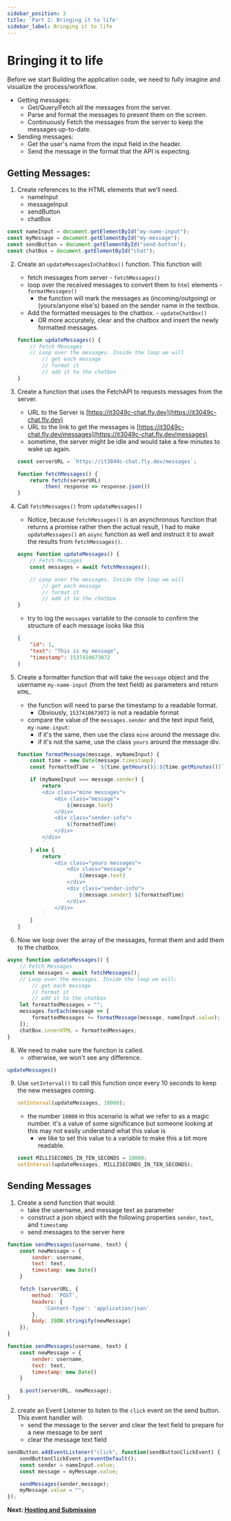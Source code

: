 ```yaml
---
sidebar_position: 3
title: 'Part 2: Bringing it to life'
sidebar_label: Bringing it to life
---
```


# Bringing it to life
Before we start Building the application code, we need to fully imagine and visualize the process/workflow.
* Getting messages:
    * Get/Query/Fetch all the messages from the server.
    * Parse and format the messages to present them on the screen.
    * Continuously Fetch the messages from the server to keep the messages up-to-date.
* Sending messages:
    * Get the user's name from the input field in the header.
    * Send the message in the format that the API is expecting.

## Getting Messages:
1. Create references to the HTML elements that we’ll need.
    * nameInput
    * messageInput
    * sendButton
    * chatBox

```js
const nameInput = document.getElementById("my-name-input");
const myMessage = document.getElementById("my-message");
const sendButton = document.getElementById("send-button");
const chatBox = document.getElementById("chat");
```

2. Create an `updateMessagesInChatBox()` function. This function will:
    * fetch messages from server - `fetchMessages()`
    * loop over the received messages to convert them to `html` elements - `formatMessages()`
        * the function will mark the messages as (incoming/outgoing) or (yours/anyone else's) based on the sender name in the textbox.
    * Add the formatted messages to the chatbox. - `updateChatBox()`
        * OR more accurately, clear and the chatbox and insert the newly formatted messages.

    ```js
    function updateMessages() {
        // Fetch Messages
        // Loop over the messages. Inside the loop we will
            // get each message
            // format it
            // add it to the chatbox
    }
    ```

4. Create a function that uses the FetchAPI to requests messages from the server.
    * URL to the Server is [https://it3049c-chat.fly.dev](https://it3049c-chat.fly.dev)
    * URL to the link to get the messages is [https://it3049c-chat.fly.dev/messages](https://it3049c-chat.fly.dev/messages)
    * sometime, the server might be idle and would take a few minutes to wake up again.

    ```js
    const serverURL = `https://it3049c-chat.fly.dev/messages`;

    function fetchMessages() {
        return fetch(serverURL)
            .then( response => response.json())
    }
    ```

5. Call `fetchMessages()` from `updateMessages()`
    * Notice, because `fetchMessages()` is an asynchronous function that returns a promise rather then the actual result, I had to make `updateMessages()` an `async` function as well and instruct it to await the results from `fetchMessages()`.

    ```js
    async function updateMessages() {
        // Fetch Messages
        const messages = await fetchMessages();

        // Loop over the messages. Inside the loop we will
            // get each message
            // format it
            // add it to the chatbox
    }
    ```
    * try to log the `messages` variable to the console to confirm the structure of each message looks like this

    ```json
    {
        "id": 1,
        "text": "This is my message",
        "timestamp": 1537410673072
    }
    ```

6. Create a formatter function that will take the `message` object and the username `my-name-input` (from the text field) as parameters and return `HTML`.
    * the function will need to parse the timestamp to a readable format.
        * Obviously, `1537410673072` is not a readable format
    * compare the value of the `messages.sender` and the text input field, `my-name-input`:
        * if it's the same, then use the class `mine` around the message div.
        * if it's not the same, use the class `yours` around the message div.

    ```js
    function formatMessage(message, myNameInput) {
        const time = new Date(message.timestamp);
        const formattedTime = `${time.getHours()}:${time.getMinutes()}`;

        if (myNameInput === message.sender) {
            return `
            <div class="mine messages">
                <div class="message">
                    ${message.text}
                </div>
                <div class="sender-info">
                    ${formattedTime}
                </div>
            </div>
            `
        } else {
            return `
                <div class="yours messages">
                    <div class="message">
                        ${message.text}
                    </div>
                    <div class="sender-info">
                        ${message.sender} ${formattedTime}
                    </div>
                </div>
            `
        }
    }
    ```

7. Now we loop over the array of the messages, format them and add them to the chatbox.

```js
async function updateMessages() {
    // Fetch Messages
    const messages = await fetchMessages();
    // Loop over the messages. Inside the loop we will:
        // get each message
        // format it
        // add it to the chatbox
    let formattedMessages = "";
    messages.forEach(message => {
        formattedMessages += formatMessage(message, nameInput.value);
    });
    chatBox.innerHTML = formattedMessages;
}
```
8. We need to make sure the function is called.
    * otherwise, we won't see any difference.

```js
updateMessages()
```

9. Use `setInterval()` to call this function once every 10 seconds to keep the new messages coming.

    ```js
    setInterval(updateMessages, 10000);
    ```
    * the number `10000` in this scenario is what we refer to as a magic number. it's a value of some significance but someone looking at this may not easily understand what this value is
        * we like to set this value to a variable to make this a bit more readable.
    ```js
    const MILLISECONDS_IN_TEN_SECONDS = 10000;
    setInterval(updateMessages, MILLISECONDS_IN_TEN_SECONDS);
    ```

## Sending Messages
1. Create a send function that would:
    * take the username, and message text as parameter
    * construct a json object with the following properties `sender`, `text`, and `timestamp`
    * send messages to the server here

<Tabs>
<TabItem value="fetch" label="using Fetch API">

```js
function sendMessages(username, text) {
    const newMessage = {
        sender: username,
        text: text,
        timestamp: new Date()
    }

    fetch (serverURL, {
        method: `POST`,
        headers: {
            'Content-Type': 'application/json'
        },
        body: JSON.stringify(newMessage)
    });
}
```
</TabItem>

<TabItem value="jquery" label="Using JQuery">

```js
function sendMessages(username, text) {
    const newMessage = {
        sender: username,
        text: text,
        timestamp: new Date()
    }

    $.post(serverURL, newMessage);
}
```
</TabItem>
</Tabs>

2. create an Event Listener to listen to the `click` event on the send button. This event handler will:
    * send the message to the server and clear the text field to prepare for a new message to be sent
    * clear the message text field

```js
sendButton.addEventListener("click", function(sendButtonClickEvent) {
    sendButtonClickEvent.preventDefault();
    const sender = nameInput.value;
    const message = myMessage.value;

    sendMessages(sender,message);
    myMessage.value = "";
});
```

**Next: [Hosting and Submission](finalize)**